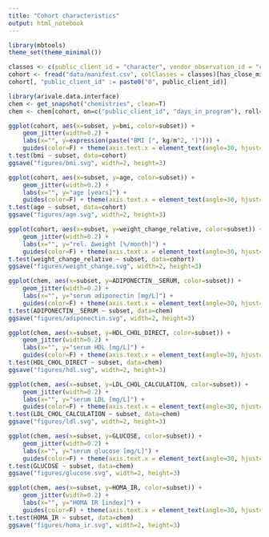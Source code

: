 ```yaml
---
title: "Cohort characteristics"
output: html_notebook
---
```


```r
library(mbtools)
theme_set(theme_minimal())
```

```r
classes <- c(public_client_id = "character", vendor_observation_id = "character")
cohort <- fread("data/manifest.csv", colClasses = classes)[has_close_microbiome == T]
cohort[, "public_client_id" := paste0("0", public_client_id)]
```

```r
library(arivale.data.interface)
chem <- get_snapshot("chemistries", clean=T)
chem <- chem[cohort, on=c("public_client_id", "days_in_program"), roll="nearest"]
```

```r
ggplot(cohort, aes(x=subset, y=bmi, color=subset)) + 
    geom_jitter(width=0.2) +
    labs(x="", y=expression(paste("BMI [", kg/m^2, "]"))) +
    guides(color=F) + theme(axis.text.x = element_text(angle=30, hjust=1, vjust=1))
t.test(bmi ~ subset, data=cohort)
ggsave("figures/bmi.svg", width=2, height=3)
```

```r
ggplot(cohort, aes(x=subset, y=age, color=subset)) + 
    geom_jitter(width=0.2) +
    labs(x="", y="age [years]") +
    guides(color=F) + theme(axis.text.x = element_text(angle=30, hjust=1, vjust=1))
t.test(age ~ subset, data=cohort)
ggsave("figures/age.svg", width=2, height=3)
```

```r
ggplot(cohort, aes(x=subset, y=weight_change_relative, color=subset)) + 
    geom_jitter(width=0.2) +
    labs(x="", y="rel. Δweight [%/month]") +
    guides(color=F) + theme(axis.text.x = element_text(angle=30, hjust=1, vjust=1))
t.test(weight_change_relative ~ subset, data=cohort)
ggsave("figures/weight_change.svg", width=2, height=3)
```

```r
ggplot(chem, aes(x=subset, y=ADIPONECTIN__SERUM, color=subset)) + 
    geom_jitter(width=0.2) +
    labs(x="", y="serum adiponectin [mg/L]") +
    guides(color=F) + theme(axis.text.x = element_text(angle=30, hjust=1, vjust=1))
t.test(ADIPONECTIN__SERUM ~ subset, data=chem)
ggsave("figures/adiponectin.svg", width=2, height=3)
```

```r
ggplot(chem, aes(x=subset, y=HDL_CHOL_DIRECT, color=subset)) + 
    geom_jitter(width=0.2) +
    labs(x="", y="serum HDL [mg/L]") +
    guides(color=F) + theme(axis.text.x = element_text(angle=30, hjust=1, vjust=1))
t.test(HDL_CHOL_DIRECT ~ subset, data=chem)
ggsave("figures/hdl.svg", width=2, height=3)
```

```r
ggplot(chem, aes(x=subset, y=LDL_CHOL_CALCULATION, color=subset)) + 
    geom_jitter(width=0.2) +
    labs(x="", y="serum LDL [mg/L]") +
    guides(color=F) + theme(axis.text.x = element_text(angle=30, hjust=1, vjust=1))
t.test(LDL_CHOL_CALCULATION ~ subset, data=chem)
ggsave("figures/ldl.svg", width=2, height=3)
```

```r
ggplot(chem, aes(x=subset, y=GLUCOSE, color=subset)) + 
    geom_jitter(width=0.2) +
    labs(x="", y="serum glucose [mg/L]") +
    guides(color=F) + theme(axis.text.x = element_text(angle=30, hjust=1, vjust=1))
t.test(GLUCOSE ~ subset, data=chem)
ggsave("figures/glucose.svg", width=2, height=3)
```

```r
ggplot(chem, aes(x=subset, y=HOMA_IR, color=subset)) + 
    geom_jitter(width=0.2) +
    labs(x="", y="HOMA IR [index]") +
    guides(color=F) + theme(axis.text.x = element_text(angle=30, hjust=1, vjust=1))
t.test(HOMA_IR ~ subset, data=chem)
ggsave("figures/homa_ir.svg", width=2, height=3)
```